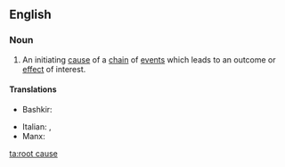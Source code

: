 ==English==

===Noun===
{{en-noun|head=[[root]] [[cause]]}}

# {{lb|en|idiomatic}} An initiating [[cause]] of a [[chain]] of [[event]]s which leads to an outcome or [[effect]] of interest.

====Translations====
{{trans-top|initiating cause}}
* Bashkir: {{t|ba|төп сәбәп|tr=tӧp säbäp|sc=Cyrl}}
{{trans-mid}}
* Italian: {{t|it|causa scatenante|f}}, {{t|it|causa ultima|f}}
* Manx: {{t|gv|ard-oyr|m}}
{{trans-bottom}}

[[ta:root cause]]